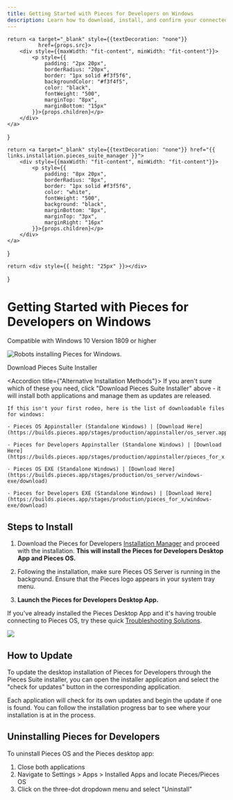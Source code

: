 ```yaml
---
title: Getting Started with Pieces for Developers on Windows
description: Learn how to download, install, and confirm your connected applications on Windows - it only takes 3 steps!
---
```


<link rel="canonical" href="https://docs.pieces.app/installation-getting-started/windows" />

    return <a target="_blank" style={{textDecoration: "none"}}
              href={props.src}>
        <div style={{maxWidth: "fit-content", minWidth: "fit-content"}}>
            <p style={{
                padding: "2px 20px",
                borderRadius: "20px",
                border: "1px solid #f3f5f6",
                backgroundColor: "#f3f4f5",
                color: "black",
                fontWeight: "500",
                marginTop: "8px",
                marginBottom: "15px"
            }}>{props.children}</p>
        </div>
    </a>
}

    return <a target="_blank" style={{textDecoration: "none"}} href="{{ links.installation.pieces_suite_manager }}">
        <div style={{maxWidth: "fit-content", minWidth: "fit-content"}}>
            <p style={{
                padding: "8px 20px",
                borderRadius: "8px",
                border: "1px solid #f3f5f6",
                color: "white",
                fontWeight: "500",
                background: "black",
                marginBottom: "8px",
                marginTop: "3px",
                marginRight: "16px"
            }}>{props.children}</p>
        </div>
    </a>
}

    return <div style={{ height: "25px" }}></div>
}

# Getting Started with Pieces for Developers on Windows
<ReleasePill src="{{ links.installation.windows_versions }}">Compatible with Windows 10 Version 1809 or higher</ReleasePill>

![Robots installing Pieces for Windows.](/assets/installation/robots_windows.png)

<InstallButton>Download Pieces Suite Installer</InstallButton>

<Spacer></Spacer>

<Accordion title={"Alternative Installation Methods"}>
    If you aren't sure which of these you need, click "Download Pieces Suite Installer" above - it will install both applications and manage them as updates are released.

    If this isn't your first rodeo, here is the list of downloadable files for windows:

    - Pieces OS Appinstaller (Standalone Windows) | [Download Here](https://builds.pieces.app/stages/production/appinstaller/os_server.appinstaller)

    - Pieces for Developers Appinstaller (Standalone Windows) | [Download Here](https://builds.pieces.app/stages/production/appinstaller/pieces_for_x.appinstaller)

    - Pieces OS EXE (Standalone Windows) | [Download Here](https://builds.pieces.app/stages/production/os_server/windows-exe/download)

    - Pieces for Developers EXE (Standalone Windows) | [Download Here](https://builds.pieces.app/stages/production/pieces_for_x/windows-exe/download)

</Accordion>

## Steps to Install

1. Download the Pieces for Developers <a target="_blank" href="{{ links.installation.pieces_suite_manager }}">Installation Manager</a> and proceed with the installation. **This will install the Pieces for Developers Desktop App and Pieces OS.**

2. Following the installation, make sure Pieces OS Server is running in the background. Ensure that the Pieces logo appears in your system tray menu.

3. **Launch the Pieces for Developers Desktop App.**

<Info>If you've already installed the Pieces Desktop App and it's having trouble connecting to Pieces OS, try these quick <a target="_blank" href="{{ links.internal.faqs }}">Troubleshooting Solutions</a>.</Info>

<Image zoom src="https://storage.googleapis.com/pieces_static_resources/vs_code_marketplace/GIFs/INSTALL_WINDOWS" />

## How to Update

To update the desktop installation of Pieces for Developers through the Pieces Suite installer, you can open the installer application and select the "check for updates" button in the corresponding application.

Each application will check for its own updates and begin the update if one is found. You can follow the installation progress bar to see where your installation is at in the process.

## Uninstalling Pieces for Developers 
To uninstall Pieces OS and the Pieces desktop app: 

1. Close both applications
2. Navigate to Settings > Apps > Installed Apps and locate Pieces/Pieces OS
3. Click on the three-dot dropdown menu and select "Uninstall"

